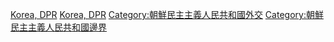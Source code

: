 [[Category:各國爭議地區|Korea, DPR]]
[[Category:亞洲爭議地區|Korea, DPR]]
[[Category:朝鮮民主主義人民共和國外交|Category:朝鮮民主主義人民共和國外交]]
[[Category:朝鮮民主主義人民共和國邊界|Category:朝鮮民主主義人民共和國邊界]]